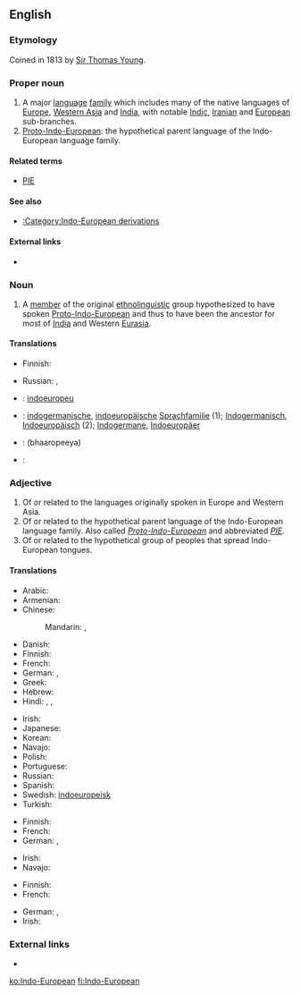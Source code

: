 {{wikipedia}}
==English==

===Etymology===
Coined in 1813 by [[w:Sir Thomas Young|Sir Thomas Young]].

===Proper noun===
{{en-proper noun}}

# A major [[language]] [[family]] which includes many of the native languages of [[Europe]], [[Western Asia]] and [[India]], with notable [[Indic]], [[Iranian]] and [[European]] sub-branches.
# [[Proto-Indo-European]]: the hypothetical parent language of the Indo-European language family.

====Related terms====
* [[PIE]]

====See also====
* [[:Category:Indo-European derivations]]

====External links====
* {{ISO 639|5code=ine}}

===Noun===
{{en-noun|sg=[[Indo-]][[European]]}}

# A [[member]] of the original [[ethnolinguistic]] group hypothesized to have spoken [[Proto-Indo-European]] and thus to have been the ancestor for most of [[India]] and Western [[Eurasia]].

====Translations====
{{trans-top|member of Proto-Indo-European ethnolinguistic group}}
* Finnish: {{t+|fi|indoeurooppalainen}}
{{trans-mid}}
* Russian: {{t|ru|индоевропеец|m|tr=indojevropéjec}}, {{t|ru|индоевропейка|f|tr=indojevropéjka}}
{{trans-bottom}}

{{checktrans-top}}
* {{ttbc|Catalan}}: [[indoeuropeu]]
* {{ttbc|German}}: [[indogermanisch]]e, [[indoeuropäische]] [[Sprachfamilie]] (1); [[Indogermanisch]], [[Indoeuropäisch]] (2); [[Indogermane]], [[Indoeuropäer]]
* {{ttbc|Hindi}}: (bhaaropeeya)
* {{ttbc|Persian}}: {{t|fa|هندو‌اروپایی|tr=hendo-orupayi|xs=Persian}}
{{checktrans-bottom}}

===Adjective===
{{en-adj}}

# Of or related to the languages originally spoken in Europe and Western Asia.
# Of or related to the hypothetical parent language of the Indo-European language family.  Also called ''[[Proto-Indo-European]]'' and abbreviated ''[[PIE]]''.
# Of or related to the hypothetical group of peoples that spread Indo-European tongues.

====Translations====
{{trans-top|of or relating to languages originally spoken in Europe and Western Asia}}
* Arabic: {{t|ar|هندي-أوروبي|tr=hindiy-'uruubiy}}
* Armenian: {{t-|hy|հնդեվրոպական|tr=hndevropakan}}
* Chinese:
*: Mandarin: {{t|cmn|印歐|sc=Hani}},  {{t|cmn|印欧|tr=Yìn-Ōu|sc=Hani}}
* Danish: {{t+|da|indoeuropæisk}}
* Finnish: {{t+|fi|indoeurooppalainen}}
* French: {{t+|fr|indoeuropéen|m}}
* German: {{t+|de|indogermanisch}}, {{t+|de|indoeuropäisch}}
* Greek: {{t|el|ινδοευρωπαϊκός|tr=indoeuropaïkós}}
* Hebrew: {{t|he|הודו- אירופית}}
* Hindi: {{t|hi|भारत-युरोपीय|tr=bhārat-yurōpīy|xs=Hindi}},  {{t|hi|भारोपीय|tr=bhārōpīy|xs=Hindi}},  {{t|hi|हिंद युरोपीय|tr=hind yurōpīy|xs=Hindi}}
{{trans-mid}}
* Irish: {{t|ga|ind-eorpach|xs=Irish}}
* Japanese: {{t|ja|インドヨーロッパ|tr=Indoyōroppa}}
* Korean: {{t|ko|인도유럽의|tr=Indoyureop-ui|sc=Hang}}
* Navajo: {{tø|nv|Naakáí dootłʼizhí dóó Bééshbichʼahii dabizaad ndahalinígíí}}
* Polish: {{t+|pl|indoeuropejski|m}}
* Portuguese: {{t|pt|indoeuropeu}}
* Russian: {{t+|ru|индоевропейский|tr=indojevropéjskij}}
* Spanish: {{t+|es|indoeuropeo|m}}
* Swedish: [[indoeuropeisk]]
* Turkish: {{t|tr|Hint-Avrupa}}
{{trans-bottom}}

{{trans-top|of or relating to hypothetical parent language of Indo-European language family}}
* Finnish: {{t+|fi|indoeurooppalainen}}
* French: {{t+|fr|indoeuropéen|m}}
* German: {{t+|de|indogermanisch}}, {{t+|de|indoeuropäisch}}
{{trans-mid}}
* Irish: {{t|ga|ind-eorpach|xs=Irish}}
* Navajo: {{tø|nv|Indo-Eudopaa bizaad}}
{{trans-bottom}}

{{trans-top|of or relating to hypothetical group of peoples having spread Indo-European tongues}}
* Finnish: {{t+|fi|indoeurooppalainen}}
* French: {{t+|fr|indoeuropéen}}
{{trans-mid}}
* German: {{t+|de|indogermanisch}}, {{t+|de|indoeuropäisch}}
* Irish: {{t|ga|ind-eorpach|xs=Irish}}
{{trans-bottom}}

===External links===
* {{pedialite|Indo-European languages}}

[[ko:Indo-European]]
[[fi:Indo-European]]